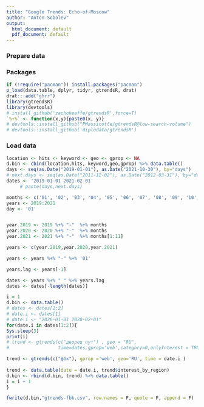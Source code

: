 ```yaml
---
title: "Google Trends: Echo-of-Moscow"
author: "Anton Sobolev"
output:
  html_document: default
  pdf_document: default
---
```

### Prepare data
### Packages
```r
if (!require("pacman")) install.packages("pacman")
p_load(data.table, dplyr, tidyr, gtrendsR, drat)
drat:::add("ghrr") 
library(gtrendsR)
library(devtools)
# install_github('zachokeeffe/gtrendsR',force=T)
`%+%` <- function(x,y){paste0(x, y)} 
# devtools::install_github("PMassicotte/gtrendsR@low-search-volume")
# devtools::install_github('diplodata/gtrendsR')
```
### Load data

```r
location <- hits <- keyword <- geo <- gprop <- NA
d.bin <- cbind(location,hits, keyword,geo,gprop) %>% data.table()
days <- seq(as.Date("2019-01-01"), as.Date("2021-10-30"), by="days")
# next.days <- seq(as.Date("2011-12-02"), as.Date("2012-03-31"), by="days")
dates <- '2019-01-01 2021-02-01'
	 # paste(days,next.days)

months <- c('01', '02', '03', '04', '05', '06', '07', '08', '09', '10', '11', '12')
years <- 2019:2021
day <- '01'


year.2019 <- 2019 %+% "-"  %+% months
year.2020 <- 2020 %+% "-"  %+% months
year.2021 <- 2021 %+% "-"  %+% months[1:11]

years <- c(year.2019,year.2020,year.2021)

years <- years %+% "-" %+% '01'

years.lag <- years[-1]

dates <- years %+% " " %+% years.lag
dates <- dates[-length(dates)] 

i = 1
d.bin <- data.table()
# dates <- dates[1:2]
# date.i <- dates[1]
# date.i <- "2020-01-01 2020-02-01"
for(date.i in dates[1:2]){
Sys.sleep(3)
print(i)
# trend <- gtrends(c("дворец пут") , geo = "RU",
#                  time=dates,gprop='web',category=0,onlyInterest = TRUE )

trend <- gtrends(c("фбк"), gprop ='web', geo='RU', time = date.i )
 
trend <- data.table(date = date.i, trend$interest_by_region)
d.bin <- rbind(d.bin, trend) %>% data.table()
i = i + 1
}
```

```r
fwrite(d.bin,"gtrends-fbk.csv", row.names = F, quote = F, append = F)
```

